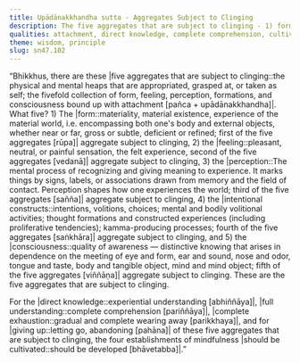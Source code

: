```yaml
---
title: Upādānakkhandha sutta - Aggregates Subject to Clinging
description: The five aggregates that are subject to clinging - 1) form, 2) feeling, 3) perception, 4) intentional constructs, and 5) consciousness - are described in brief. The four establishments of mindfulness should be cultivated for directly knowing, full understanding, complete exhaustion, and giving up of these five aggregates that are subject to clinging.
qualities: attachment, direct knowledge, complete comprehension, cultivation, mindfulness
theme: wisdom, principle
slug: sn47.102
---
```


“Bhikkhus, there are these |five aggregates that are subject to clinging::the physical and mental heaps that are appropriated, grasped at, or taken as self; the fivefold collection of form, feeling, perception, formations, and consciousness bound up with attachment [pañca + upādānakkhandha]|. What five? 1) The |form::materiality, material existence, experience of the material world, i.e. encompassing both one's body and external objects, whether near or far, gross or subtle, deficient or refined; first of the five aggregates [rūpa]| aggregate subject to clinging, 2) the |feeling::pleasant, neutral, or painful sensation, the felt experience, second of the five aggregates [vedanā]| aggregate subject to clinging, 3) the |perception::The mental process of recognizing and giving meaning to experience. It marks things by signs, labels, or associations drawn from memory and the field of contact. Perception shapes how one experiences the world; third of the five aggregates [sañña]| aggregate subject to clinging, 4) the |intentional constructs::intentions, volitions, choices; mental and bodily volitional activities; thought formations and constructed experiences (including proliferative tendencies); kamma-producing processes; fourth of the five aggregates [saṅkhāra]| aggregate subject to clinging, and 5) the |consciousness::quality of awareness — distinctive knowing that arises in dependence on the meeting of eye and form, ear and sound, nose and odor, tongue and taste, body and tangible object, mind and mind object; fifth of the five aggregates [viññāṇa]| aggregate subject to clinging. These are the five aggregates that are subject to clinging.

For the |direct knowledge::experiential understanding [abhiññāya]|, |full understanding::complete comprehension [pariññāya]|, |complete exhaustion::gradual and complete wearing away [parikkhaya]|, and for |giving up::letting go, abandoning [pahāna]| of these five aggregates that are subject to clinging, the four establishments of mindfulness |should be cultivated::should be developed [bhāvetabba]|.”